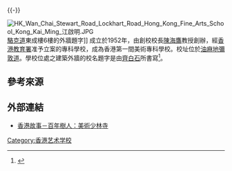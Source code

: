 {{Expand|time=2015-05-20}}{{-}}

[[File:HK_Wan_Chai_Stewart_Road_Lockhart_Road_Hong_Kong_Fine_Arts_School_Kong_Kai_Ming_江啟明.JPG|thumb]][[駱克道|駱克道]]東成樓6樓的外牆題字]]
{{engname|香港美術專科學校|Hong Kong Academy of Fine Arts}}成立於1952年，由創校校長[[陳海鷹|陳海鷹]]教授創辦，經[[香港教育署|香港教育署]]准予立案的專科學校，成為香港第一間美術專科學校。校址位於[[油麻地|油麻地]][[彌敦道|彌敦道]]。學校位處之建築外牆的校名題字是由[[齊白石|齊白石]]所書寫<ref>{{Cite web|title=【旅遊籽】書法招牌　街頭巷尾一字一寶|url=https://hk.lifestyle.appledaily.com/lifestyle/travel/daily/article/20150320/19082357|accessdate=2020-01-08|author=臧諾|date=2015-03-20|format=|publisher=蘋果日報|language=|archive-date=2020-03-19|archive-url=https://web.archive.org/web/20200319222202/https://hk.lifestyle.appledaily.com/lifestyle/travel/daily/article/20150320/19082357|dead-url=no}}</ref>。

==參考來源==
{{reflist}}

==外部連結==
* [http://podcast.rthk.hk/podcast/item_epi.php?pid=551&lang=zh-CN&id=37568 香港故事－百年樹人：美術少林寺] {{Wayback|url=http://podcast.rthk.hk/podcast/item_epi.php?pid=551&lang=zh-CN&id=37568 |date=20160305122852 }}

[[Category:香港艺术学校|Category:香港艺术学校]]